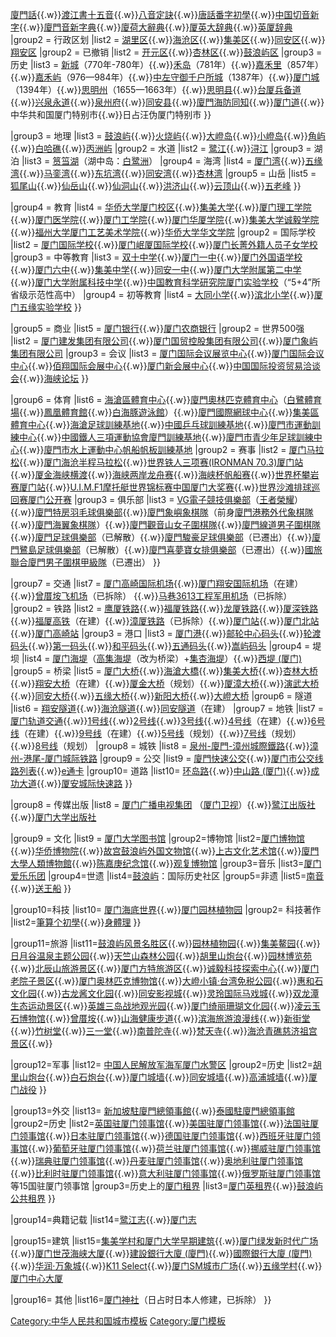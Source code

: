 {{Navbox
|name = 厦门
|title = [[厦门市|厦门]]专题
|listclass = hlist
|state = {{{state|autocollapse}}}
|titlestyle = 
|groupstyle=

|group1 = 语言
|list1 = [[闽南语]]{{.w}}[[廈門話]]{{.w}}[[渡江書十五音]]{{.w}}[[八音定訣]]{{.w}}[[唐話番字初學]]{{.w}}[[中国切音新字]]{{.w}}[[廈門音新字典]]{{.w}}[[廈荷大辭典]]{{.w}}[[厦英大辞典]]{{.w}}[[英厦辞典]]
|group2 = 行政区划
|list2 = 
{{Navbox|child
|group1 = 现时
|list1 = [[思明区]]{{.w}}[[湖里区]]{{.w}}[[海沧区]]{{.w}}[[集美区]]{{.w}}[[同安区]]{{.w}}[[翔安区]]
|group2 = 已撤销
|list2 = [[开元区]]{{.w}}[[杏林区]]{{.w}}[[鼓浪屿区]]
|group3 = 历史
|list3 = [[新城]]（770年-780年）{{.w}}[[禾岛]]（781年）{{.w}}[[嘉禾里]]（857年）{{.w}}[[嘉禾屿]]（976—984年）{{.w}}[[中左守禦千戶所城|中左守御千户所城]]（1387年）{{.w}}[[厦门城]]（1394年）{{.w}}[[思明州 (明郑)|思明州]]（1655—1663年）{{.w}}[[思明县]]{{.w}}[[福建分巡臺灣廈門道|台厦兵备道]]{{.w}}[[兴泉永道]]{{.w}}[[泉州府]]{{.w}}[[同安县]]{{.w}}[[廈門海防同知]]{{.w}}[[厦门道]]{{.w}}中华共和国厦门特别市{{.w}}日占汪伪厦门特别市
}}

|group3 = 地理
|list3 = 
{{Navbox|child
|group1 = 岛屿
|list1 = [[厦门岛]]{{.w}}[[鼓浪屿]]{{.w}}[[火烧屿]]{{.w}}[[大嶝岛]]{{.w}}[[小嶝岛]]{{.w}}[[角屿]]{{.w}}[[白哈礁]]{{.w}}[[丙洲屿]]
|group2 = 水道
|list2 = [[鹭江]]{{.w}}[[浔江 (厦门)|浔江]]
|group3 = 湖泊
|list3 = [[筼筜湖]]（湖中岛：[[白鹭洲 (厦门)|白鹭洲]]）
|group4 = 海湾
|list4 = [[厦门湾 (福建)|厦门湾]]{{.w}}[[五缘湾]]{{.w}}[[马銮湾]]{{.w}}[[东坑湾]]{{.w}}[[同安湾]]{{.w}}[[杏林湾]]
|group5 = 山岳
|list5 = [[狐尾山]]{{.w}}[[仙岳山]]{{.w}}[[仙洞山]]{{.w}}[[洪济山]]{{.w}}[[云顶山]]{{.w}}[[五老峰 (厦门)|五老峰]]
}}

|group4 = 教育
|list4 =   
{{Navbox|child
|group1 = 高等教育
|list1 = [[厦门大学]]{{.w}}[[华侨大学|华侨大学厦门校区]]{{.w}}[[集美大学]]{{.w}}[[厦门理工学院]]{{.w}}[[厦门医学院]]{{.w}}[[厦门工学院]]{{.w}}[[厦门华厦学院]]{{.w}}[[集美大学诚毅学院]] {{.w}}[[福州大学|福州大学厦门工艺美术学院]]{{.w}}[[华侨大学|华侨大学华文学院]]
|group2 = 国际学校
|list2 = [[厦门国际学校]]{{.w}}[[厦门岷厦国际学校]]{{.w}}[[厦门长菁外籍人员子女学校]]
|group3 = 中等教育
|list3 = [[双十中学]]{{.w}}[[厦门一中]]{{.w}}[[厦门外国语学校]]{{.w}}[[厦门六中]]{{.w}}[[集美中学]]{{.w}}[[同安一中]]{{.w}}[[厦门二中|厦门大学附属第二中学]]{{.w}}[[厦门大学附属科技中学]]{{.w}}[[厦门实验中学|中国教育科学研究院厦门实验学校]]（“5+4”所省级示范性高中）
|group4 = 初等教育
|list4 = [[大同小学]]{{.w}}[[滨北小学]]{{.w}}[[厦门五缘实验学校]]
}}

|group5 = 商业
|list5 =   
{{Navbox|child
|group1 = 银行
|list1 = [[厦门国际银行]]{{.w}}[[厦门银行]]{{.w}}[[厦门农商银行]]
|group2 = 世界500强
|list2 = [[厦门建发集团有限公司]]{{.w}}[[厦门国贸控股集团有限公司]]{{.w}}[[厦门象屿集团有限公司]] 
|group3 = 会议
|list3 = [[厦门国际会议展览中心]]{{.w}}[[厦门国际会议中心]]{{.w}}[[佰翔国际会展中心]]{{.w}}[[厦门新会展中心]]{{.w}}[[中国国际投资贸易洽谈会]]{{.w}}[[海峡论坛]] 
}}

|group6 = 体育
|list6 =   
{{Navbox|child
|group1 = 设施
|list1 = {{tsl|en|Xiamen Stadium|廈門市體育中心}}{{.w}}[[海滄區體育中心]]{{.w}}[[廈門奧林匹克體育中心]]（[[白鷺體育場]]{{.w}}[[鳳凰體育館]]{{.w}}[[白海豚遊泳館]]）{{.w}}[[廈門國際網球中心]]{{.w}}[[集美區體育中心]]{{.w}}[[海滄足球訓練基地]]{{.w}}[[中國乒乓球訓練基地]]{{.w}}[[廈門市運動訓練中心]]{{.w}}[[中國鐵人三項運動協會廈門訓練基地]]{{.w}}[[廈門市青少年足球訓練中心]]{{.w}}[[廈門市水上運動中心帆船帆板訓練基地]]
|group2 = 赛事
|list2 = [[厦门马拉松]]{{.w}}[[厦门海沧半程马拉松]]{{.w}}[[世界铁人三项赛(IRONMAN 70.3)厦门站]]{{.w}}[[厦金海峡横渡]]{{.w}}[[海峡两岸龙舟赛]]{{.w}}[[海峡杯帆船赛]]{{.w}}[[世界杯攀岩赛厦门站]]{{.w}}[[U.I.M.F1摩托艇世界锦标赛中国厦门大奖赛]]{{.w}}[[世界沙滩排球巡回赛厦门公开赛]]
|group3 = 俱乐部
|list3 = [[VG電子競技俱樂部]]（[[王者榮耀]]）{{.w}}[[廈門特房羽毛球俱樂部]]{{.w}}[[廈門象嶼象棋隊]]（前身[[廈門港務外代象棋隊]]{{.w}}[[廈門海翼象棋隊]]）{{.w}}[[廈門觀音山女子圍棋隊]]{{.w}}[[廈門線道男子圍棋隊]]{{.w}}[[廈門足球俱樂部]]（已解散）{{.w}}[[廈門駿豪足球俱樂部]]（已遷出）{{.w}}[[廈門鷺島足球俱樂部]]（已解散）{{.w}}[[廈門喜夢寶女排俱樂部]]（已遷出）{{.w}}[[國旅聯合廈門男子圍棋甲級隊]]（已遷出）
}}

|group7 = 交通
|list7 =  
{{Navbox|child
|group1 = 机场
|list1 = [[廈門航空]] {{.w}}[[厦门高崎国际机场]]{{.w}}[[厦门翔安国际机场]]（在建）{{.w}}[[曾厝垵飞机场]]（已拆除） {{.w}}[[马巷3613工程军用机场]]（已拆除）
|group2 = 铁路
|list2 = [[鹰厦铁路]]{{.w}}[[福厦铁路]]{{.w}}[[龙厦铁路]]{{.w}}[[厦深铁路]]{{.w}}[[福厦高铁]]（在建）{{.w}}[[漳厦铁路]]（已拆除）{{.w}}[[厦门站]]{{.w}}[[厦门北站]]{{.w}}[[厦门高崎站]]
|group3 = 港口
|list3 = [[厦门港]]{{.w}}[[邮轮中心码头]]{{.w}}[[轮渡码头]]{{.w}}[[第一码头]]{{.w}}[[和平码头]]{{.w}}[[五通码头]]{{.w}}[[嵩屿码头]]
|group4 = 堤坝
|list4 = [[厦门海堤]]（[[高集海堤]]（改为桥梁）+[[集杏海堤]]）{{.w}}[[西堤 (厦门)]]
|group5 = 桥梁
|list5 = [[厦门大桥]]{{.w}}[[海滄大橋]]{{.w}}[[集美大桥]]{{.w}}[[杏林大桥]]{{.w}}[[翔安大桥]]（在建）{{.w}}[[厦金大桥]]（规划）{{.w}}[[厦漳大桥]]{{.w}}[[演武大桥]]{{.w}}[[同安大桥]]{{.w}}[[五缘大桥]]{{.w}}[[新阳大桥]]{{.w}}[[大嶝大桥]]
|group6 = 隧道
|list6 = [[翔安隧道]]{{.w}}[[海沧隧道]]{{.w}}[[同安隧道]]（在建）
|group7 = 地铁
|list7 = [[厦门轨道交通]]{{.w}}[[厦门轨道交通1号线|1号线]]{{.w}}[[厦门轨道交通2号线|2号线]]{{.w}}[[厦门轨道交通3号线|3号线]]{{.w}}[[厦门轨道交通4号线|4号线]]（在建）{{.w}}[[厦门轨道交通6号线|6号线]]（在建）{{.w}}[[厦门轨道交通9号线|9号线]]（在建）{{.w}}[[厦门轨道交通5号线|5号线]]（规划）{{.w}}[[厦门轨道交通7号线|7号线]]（规划）{{.w}}[[厦门轨道交通8号线|8号线]]（规划）
|group8 = 城铁
|list8 = [[廈漳泉城際鐵路R1線|泉州-廈門-漳州城際鐵路]]{{.w}}[[漳州-港尾-厦门城际铁路]]
|group9 = 公交
|list9 = [[廈門快速公交]]{{.w}}[[厦门市公交线路列表]]{{.w}}[[e通卡]]
|group10= 道路
|list10= [[环岛路 (厦门)|环岛路]]{{.w}}[[中山路 (厦门)]]{{.w}}[[成功大道]]{{.w}}[[厦安城际快速路]]
}}

|group8 = 传媒出版
|list8 = [[厦门广播电视集团]] （[[厦门卫视]]）{{.w}}[[鹭江出版社]]{{.w}}[[厦门大学出版社]]

|group9 = 文化
|list9 =
{{Navbox|child
|group1 = 图书馆
|list1 =[[厦门市图书馆]]{{.w}}[[厦门大学图书馆]]
|group2=博物馆
|list2=[[厦门博物馆]]{{.w}}[[华侨博物院]]{{.w}}[[故宫鼓浪屿外国文物馆]]{{.w}}[[上古文化艺术馆]]{{.w}}[[廈門大學人類博物館]]{{.w}}[[陈嘉庚纪念馆]]{{.w}}[[观复博物馆]]
|group3=音乐
|list3=[[厦门爱乐乐团]]
|group4=世遗
|list4=[[鼓浪屿]]：国际历史社区
|group5=非遗
|list5=[[南音]]{{.w}}[[送王船]]
}}

|group10=科技
|list10=
{{Navbox|child
|group1 = 科技场馆
|list1 =[[厦门科技馆]]{{.w}}[[厦门海底世界]]{{.w}}[[厦门园林植物园]]
|group2= 科技著作
|list2=[[筆算个初學]]{{.w}}[[身體理]]
}}

|group11=旅游
|list11=[[鼓浪屿风景名胜区]]{{.w}}[[园林植物园]]{{.w}}[[集美鳌园]]{{.w}}[[日月谷温泉主题公园]]{{.w}}[[天竺山森林公园]]{{.w}}[[胡里山炮台]]{{.w}}[[厦门园林博览园|园林博览苑]]{{.w}}[[北辰山旅游景区]]{{.w}}[[厦门方特旅游区]]{{.w}}[[诚毅科技探索中心]]{{.w}}[[厦门老院子景区]]{{.w}}[[厦门奥林匹克博物馆]]{{.w}}[[大嶝小镇·台湾免税公园]]{{.w}}[[惠和石文化园]]{{.w}}[[古龙酱文化园]]{{.w}}[[同安影视城]]{{.w}}[[灵玲国际马戏城]]{{.w}}[[双龙潭生态运动景区]]{{.w}}[[英雄三岛战地观光园]]{{.w}}[[厦门绮丽珊瑚文化园]]{{.w}}[[凌云玉石博物馆]]{{.w}}[[曾厝垵]]{{.w}}[[山海健康步道]]{{.w}}[[滨海旅游浪漫线]]{{.w}}[[新街堂]]{{.w}}[[竹树堂]]{{.w}}[[鼓浪屿三一堂|三一堂]]{{.w}}[[南普陀寺]]{{.w}}[[梵天寺]]{{.w}}[[海沧青礁慈济祖宫景区]]{{.w}}{{tsl|en|Millennium Harbourview Hotel Xiamen|厦门海景千禧大酒店}}

|group12=军事
|list12=
{{Navbox|child
|group1 = 现时
|list1 = [[中国人民解放军陆军第七十三集团军]]{{.w}}[[中国人民解放军海军厦门水警区]]
|group2=历史
|list2=[[胡里山炮台]]{{.w}}[[白石炮台]]{{.w}}[[厦门城墙]]{{.w}}[[同安城墙]]{{.w}}[[高浦城墙]]{{.w}}[[厦门战役]]
}}

|group13=外交
|list13=
{{Navbox|child
|group1 = 现时
|list1 = [[菲律賓駐廈門總領事館]]{{.w}}[[新加坡駐廈門總領事館]]{{.w}}[[泰國駐廈門總領事館]]
|group2=历史
|list2=[[英国驻厦门领事馆]]{{.w}}[[美国驻厦门领事馆]]{{.w}}[[法国驻厦门领事馆]]{{.w}}[[日本驻厦门领事馆]]{{.w}}[[德国驻厦门领事馆]]{{.w}}[[西班牙驻厦门领事馆]]{{.w}}[[葡萄牙驻厦门领事馆]]{{.w}}[[荷兰驻厦门领事馆]]{{.w}}[[挪威驻厦门领事馆]]{{.w}}[[瑞典驻厦门领事馆]]{{.w}}[[丹麦驻厦门领事馆]]{{.w}}[[奥地利驻厦门领事馆]]{{.w}}[[比利时驻厦门领事馆]]{{.w}}[[意大利驻厦门领事馆]]{{.w}}[[俄罗斯驻厦门领事馆]]等15国驻厦门领事馆
|group3=历史上的[[厦门租界]]
|list3=[[厦门英租界]]{{.w}}[[鼓浪屿公共租界]]
}}

|group14=典籍记载
|list14=[[鹭江志]]{{.w}}[[厦门志]]

|group15=建筑
|list15=[[集美学村和厦门大学早期建筑]]{{.w}}[[厦门绿发新时代广场]]{{.w}}[[厦门世茂海峡大厦]]{{.w}}[[建設銀行大廈 (廈門)]]{{.w}}[[國際銀行大廈 (廈門)]]{{.w}}[[华润·万象城]]{{.w}}[[K11|K11 Select]]{{.w}}[[厦门SM城市广场]]{{.w}}[[五缘学村]]{{.w}}[[厦门中心大厦]]

|group16= 其他
|list16=[[厦门神社]]（日占时日本人修建，已拆除）
}}<noinclude>
{{collapsible option}}

[[Category:中华人民共和国城市模板]]
[[Category:厦门模板]]
</noinclude>